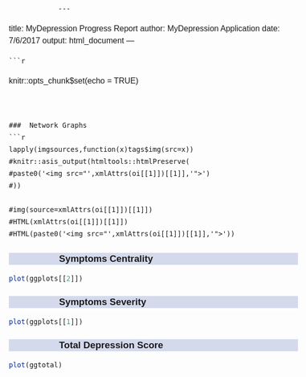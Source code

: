                 ---
title: MyDepression Progress Report
author: MyDepression Application
date: 7/6/2017
output: html_document
---

<style> body{ font-family: 'Oxygen', sans-serif; font-size: 16px; line-height: 24px; } h1,h2,h3,h4 { font-family: 'Raleway', sans-serif; } .container { width: 1000px; } h3 { background-color: #D4DAEC; text-indent: 100px; } h4 { text-indent: 100px; } g-table-intro h4 { text-indent: 0px; } </style>

    ```{r setup, include=FALSE,echo=FALSE}
knitr::opts_chunk$set(echo = TRUE)
```


###  Network Graphs
```{r,echo=FALSE,results='asis'}
lapply(imgsources,function(x)tags$img(src=x))
#knitr::asis_output(htmltools::htmlPreserve(
#paste0('<img src="',xmlAttrs(oi[[1]])[[1]],'">')
#))

#img(source=xmlAttrs(oi[[1]])[[1]])
#HTML(xmlAttrs(oi[[1]])[[1]])
#HTML(paste0('<img src="',xmlAttrs(oi[[1]])[[1]],'">'))
```


###  Symptoms Centrality
```{r echo=FALSE}

plot(ggplots[[2]])

```

###  Symptoms Severity
```{r echo=FALSE}

plot(ggplots[[1]])

```

###  Total Depression Score
```{r echo=FALSE}

plot(ggtotal)

```
